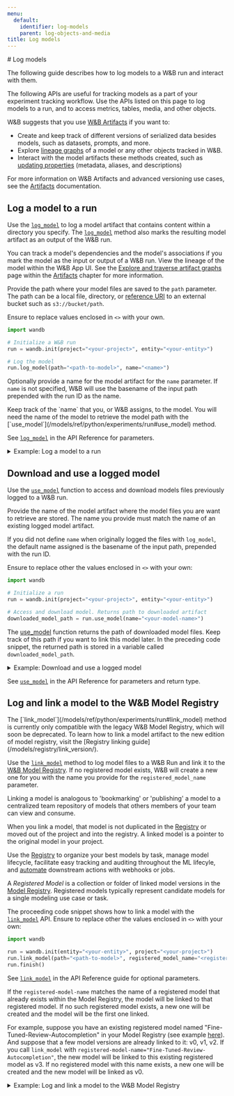 ```yaml
---
menu:
  default:
    identifier: log-models
    parent: log-objects-and-media
title: Log models
---
```


<Card title="Try in Colab" href="https://colab.research.google.com/github/wandb/examples/blob/ken-add-new-model-reg-api/colabs/wandb-model-registry/New_Model_Logging_in_W&B.ipynb" icon="python"/>
# Log models

The following guide describes how to log models to a W&B run and interact with them. 

<Note>
The following APIs are useful for tracking models as a part of your experiment tracking workflow. Use the APIs listed on this page to log models to a run, and to access metrics, tables, media, and other objects.

W&B suggests that you use [W&B Artifacts](/models/artifacts/) if you want to:
- Create and keep track of different versions of serialized data besides models, such as datasets, prompts, and more.
- Explore [lineage graphs](/models/artifacts/explore-and-traverse-an-artifact-graph/) of a model or any other objects tracked in W&B.
- Interact with the model artifacts these methods created, such as [updating properties](/models/artifacts/update-an-artifact/) (metadata, aliases, and descriptions) 

For more information on W&B Artifacts and advanced versioning use cases, see the [Artifacts](/models/artifacts/) documentation.
</Note>

## Log a model to a run
Use the [`log_model`](/models/ref/python/experiments/run#log_model) to log a model artifact that contains content within a directory you specify. The [`log_model`](/models/ref/python/experiments/run#log_model) method also marks the resulting model artifact as an output of the W&B run. 

You can track a model's dependencies and the model's associations if you mark the model as the input or output of a W&B run. View the lineage of the model within the W&B App UI. See the [Explore and traverse artifact graphs](/models/artifacts/explore-and-traverse-an-artifact-graph/) page within the [Artifacts](/models/artifacts/) chapter for more information.

Provide the path where your model files are saved to the `path` parameter. The path can be a local file, directory, or [reference URI](/models/artifacts/track-external-files/#amazon-s3--gcs--azure-blob-storage-references) to an external bucket such as `s3://bucket/path`. 

Ensure to replace values enclosed in `<>` with your own.

```python
import wandb

# Initialize a W&B run
run = wandb.init(project="<your-project>", entity="<your-entity>")

# Log the model
run.log_model(path="<path-to-model>", name="<name>")
```

Optionally provide a name for the model artifact for the `name` parameter. If `name` is not specified, W&B will use the basename of the input path prepended with the run ID as the name. 

<Note>
Keep track of the `name` that you, or W&B assigns, to the model. You will need the name of the model to retrieve the model path with the [`use_model`](/models/ref/python/experiments/run#use_model) method.
</Note>

See [`log_model`](/models/ref/python/experiments/run#log_model) in the API Reference for parameters.

<details>

<summary>Example: Log a model to a run</summary>

```python
import os
import wandb
from tensorflow import keras
from tensorflow.keras import layers

config = {"optimizer": "adam", "loss": "categorical_crossentropy"}

# Initialize a W&B run
run = wandb.init(entity="charlie", project="mnist-experiments", config=config)

# Hyperparameters
loss = run.config["loss"]
optimizer = run.config["optimizer"]
metrics = ["accuracy"]
num_classes = 10
input_shape = (28, 28, 1)

# Training algorithm
model = keras.Sequential(
    [
        layers.Input(shape=input_shape),
        layers.Conv2D(32, kernel_size=(3, 3), activation="relu"),
        layers.MaxPooling2D(pool_size=(2, 2)),
        layers.Conv2D(64, kernel_size=(3, 3), activation="relu"),
        layers.MaxPooling2D(pool_size=(2, 2)),
        layers.Flatten(),
        layers.Dropout(0.5),
        layers.Dense(num_classes, activation="softmax"),
    ]
)

# Configure the model for training
model.compile(loss=loss, optimizer=optimizer, metrics=metrics)

# Save model
model_filename = "model.h5"
local_filepath = "./"
full_path = os.path.join(local_filepath, model_filename)
model.save(filepath=full_path)

# Log the model to the W&B run
run.log_model(path=full_path, name="MNIST")
run.finish()
```

When the user called `log_model`, a model artifact named `MNIST` was created and the file `model.h5` was added to the model artifact. Your terminal or notebook will print information of where to find information about the run the model was logged to.

```python
View run different-surf-5 at: https://wandb.ai/charlie/mnist-experiments/runs/wlby6fuw
Synced 5 W&B file(s), 0 media file(s), 1 artifact file(s) and 0 other file(s)
Find logs at: ./wandb/run-20231206_103511-wlby6fuw/logs
```

</details>


## Download and use a logged model
Use the [`use_model`](/models/ref/python/experiments/run#use_model) function to access and download models files previously logged to a W&B run. 

Provide the name of the model artifact where the model files you are want to retrieve are stored. The name you provide must match the name of an existing logged model artifact.

If you did not define `name` when originally logged the files with `log_model`, the default name assigned is the basename of the input path, prepended with the run ID.

Ensure to replace other the values enclosed in `<>` with your own:
 
```python
import wandb

# Initialize a run
run = wandb.init(project="<your-project>", entity="<your-entity>")

# Access and download model. Returns path to downloaded artifact
downloaded_model_path = run.use_model(name="<your-model-name>")
```

The [use_model](/models/ref/python/experiments/run#use_model) function returns the path of downloaded model files. Keep track of this path if you want to link this model later. In the preceding code snippet, the returned path is stored in a variable called `downloaded_model_path`.

<details>

<summary>Example: Download and use a logged model</summary>

For example, in the proceeding code snippet a user called the `use_model` API. They specified the name of the model artifact they want to fetch and they also provided a version/alias. They then stored the path that is returned from the API to the `downloaded_model_path` variable.

```python
import wandb

entity = "luka"
project = "NLP_Experiments"
alias = "latest"  # semantic nickname or identifier for the model version
model_artifact_name = "fine-tuned-model"

# Initialize a run
run = wandb.init(project=project, entity=entity)
# Access and download model. Returns path to downloaded artifact
downloaded_model_path = run.use_model(name = f"{model_artifact_name}:{alias}") 
```
</details>

See [`use_model`](/models/ref/python/experiments/run#use_model) in the API Reference for parameters and return type.

## Log and link a model to the W&B Model Registry

<Note>
The [`link_model`](/models/ref/python/experiments/run#link_model) method is currently only compatible with the legacy W&B Model Registry, which will soon be deprecated. To learn how to link a model artifact to the new edition of model registry, visit the [Registry linking guide](/models/registry/link_version/).
</Note>

Use the [`link_model`](/models/ref/python/experiments/run#link_model) method to log model files to a W&B Run and link it to the [W&B Model Registry](/models/registry/model_registry/). If no registered model exists, W&B will create a new one for you with the name you provide for the `registered_model_name` parameter. 

Linking a model is analogous to 'bookmarking' or 'publishing' a model to a centralized team repository of models that others members of your team can view and consume. 

When you link a model, that model is not duplicated in the [Registry](/models/registry/model_registry/) or moved out of the project and into the registry. A linked model is a pointer to the original model in your project.

Use the [Registry](/models/registry/) to organize your best models by task, manage model lifecycle, facilitate easy tracking and auditing throughout the ML lifecyle, and [automate](/models/automations/) downstream actions with webhooks or jobs.

A *Registered Model* is a collection or folder of linked model versions in the [Model Registry](/models/registry/model_registry/). Registered models typically represent candidate models for a single modeling use case or task. 

The proceeding code snippet shows how to link a model with the [`link_model`](/models/ref/python/experiments/run#link_model) API. Ensure to replace other the values enclosed in `<>` with your own:

```python
import wandb

run = wandb.init(entity="<your-entity>", project="<your-project>")
run.link_model(path="<path-to-model>", registered_model_name="<registered-model-name>")
run.finish()
```

See [`link_model`](/models/ref/python/experiments/run#link_model) in the API Reference guide for optional parameters.

If the `registered-model-name` matches the name of a registered model that already exists within the Model Registry, the model will be linked to that registered model. If no such registered model exists, a new one will be created and the model will be the first one linked. 

For example, suppose you have an existing registered model named "Fine-Tuned-Review-Autocompletion" in your Model Registry (see example [here](https://wandb.ai/reviewco/registry/model?selectionPath=reviewco%2Fmodel-registry%2FFinetuned-Review-Autocompletion&view=all-models)). And suppose that a few model versions are already linked to it: v0, v1, v2. If you call `link_model` with `registered-model-name="Fine-Tuned-Review-Autocompletion"`, the new model will be linked to this existing registered model as v3. If no registered model with this name exists, a new one will be created and the new model will be linked as v0. 


<details>

<summary>Example: Log and link a model to the W&B Model Registry</summary>

For example, the proceeding code snippet logs model files and links the model to a registered model name `"Fine-Tuned-Review-Autocompletion"`. 

To do this, a user calls the `link_model` API. When they call the API, they provide a local filepath that points the content of the model (`path`) and they provide a name for the registered model to link it to (`registered_model_name`). 

```python
import wandb

path = "/local/dir/model.pt"
registered_model_name = "Fine-Tuned-Review-Autocompletion"

run = wandb.init(project="llm-evaluation", entity="noa")
run.link_model(path=path, registered_model_name=registered_model_name)
run.finish()
```

<Note>
Reminder: A registered model houses a collection of bookmarked model versions.
</Note>

</details>